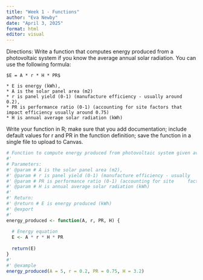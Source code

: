 ```yaml
---
title: "Week 1 - Functions"
author: "Eva Newby"
date: "April 3, 2025"
format: html
editor: visual
---
```


Directions: Write a function that computes energy produced from a photovoltaic system if you know the average annual solar radiation. You can use the following formula:

```         
$E = A * r * H * PR$

* E is energy (kWh),
* A is the solar panel area (m2)
* r is panel yield (0-1) (manufacture efficiency - usually around 0.2),
* PR is performance ratio (0-1) (accounting for site factors that impact efficiency usually around 0.75) 
* H is annual average solar radiation (kWh)
```

Write your function in R; make sure that you add documentation; include default values for r and PR in the function definition; save the function in a single file to upload to Canvas.

```r
# Function to compute energy produced from photovoltaic system given average annual solar radiation.
#'
# Parameters: 
#' @param # A is the solar panel area (m2),
#' @param # r is panel yield (0-1) (manufacture efficiency - usually           around 0.2),
#' @param # PR is performance ratio (0-1) (accounting for site     factors that impact efficiency usually around 0.75) 
#' @param # H is annual average solar radiation (kWh)
#'
#' Return:
#' @return # E is energy produced (kWh)
#' @export 
#'
energy_produced <- function(A, r, PR, H) {
  
  # Energy equation
  E <- A * r * H * PR
  
  return(E)
}
#' 
#' @example
energy_produced(A = 5, r = 0.2, PR = 0.75, H = 3.2)

```
